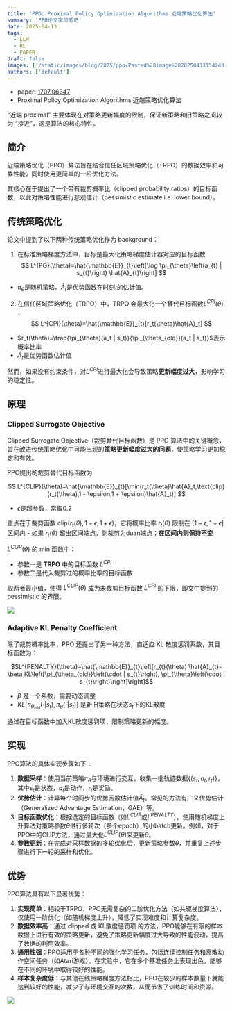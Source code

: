 ```yaml
---
title: 'PPO: Proximal Policy Optimization Algorithms 近端策略优化算法'
summary: 'PPO论文学习笔记'
date: 2025-04-13
tags:
  - LLM
  - RL
  - PAPER
draft: false
images: ['/static/images/blog/2025/ppo/Pasted%20image%2020250413154243.png']
authors: ['default']
---
```


- paper: [1707.06347](https://arxiv.org/pdf/1707.06347)
- Proximal Policy Optimization Algorithms 近端策略优化算法

“近端 proximal” 主要体现在对策略更新幅度的限制，保证新策略和旧策略之间较为 “接近”，这是算法的核心特性。

## 简介

近端策略优化（PPO）算法旨在结合信任区域策略优化（TRPO）的数据效率和可靠性能，同时使用更简单的一阶优化方法。

其核心在于提出了一个带有裁剪概率比（clipped probability ratios）的目标函数，以此对策略性能进行悲观估计（pessimistic estimate i.e. lower bound）。

## 传统策略优化

论文中提到了以下两种传统策略优化作为 background：

1. 在标准策略梯度方法中，目标是最大化策略梯度估计器对应的目标函数
   $$
   L^{PG}(\theta)=\hat{\mathbb{E}}_{t}\left[\log \pi_{\theta}\left(a_{t} | s_{t}\right) \hat{A}_{t}\right]
   $$

- $\pi_{\theta}$是随机策略，$\hat{A}_{t}$是优势函数在时刻$t$的估计值。

2. 在信任区域策略优化（TRPO）中，TRPO 会最大化一个替代目标函数$L^{CPI}(\theta)$ ，
   $$
   L^{CPI}(\theta)=\hat{\mathbb{E}}_{t}[r_t(\theta)\hat{A}_t]
   $$

- $r_t(\theta)=\frac{\pi_{\theta}(a_t | s_t)}{\pi_{\theta_{old}}(a_t | s_t)}$表示概率比率
- $\hat{A}_t$是优势函数估计值

然而，如果没有约束条件，对$L^{CPI}$进行最大化会导致策略**更新幅度过大**，影响学习的稳定性。

## 原理

### Clipped Surrogate Objective

Clipped Surrogate Objective（裁剪替代目标函数）是 PPO 算法中的关键概念，旨在改进传统策略优化中可能出现的**策略更新幅度过大的问题**，使策略学习更加稳定和有效。

PPO提出的裁剪替代目标函数为

$$
L^{CLIP}(\theta)=\hat{\mathbb{E}}_{t}[\min(r_t(\theta)\hat{A}_t,\text{clip}(r_t(\theta),1 - \epsilon,1 + \epsilon)\hat{A}_t)]
$$

- $\epsilon$是超参数，常取$0.2$

重点在于裁剪函数 $\text{clip}(r_t(\theta),1 - \epsilon,1 + \epsilon)$，它将概率比率 $r_t(\theta)$ 限制在 $[1 - \epsilon,1 + \epsilon]$ 区间内 - 如果 $r_t(\theta)$ 超出区间端点，则裁剪为duan端点；**在区间内则保持不变**

$L^{CLIP}(\theta)$ 的 min 函数中：

- 参数一是 **TRPO** 中的目标函数 $L^{CPI}$
- 参数二是代入裁剪过的概率比率的目标函数

取两者最小值，使得 $L^{CLIP}(\theta)$ 成为未裁剪目标函数 $L^{CPI}$ 的下限，即文中提到的 pessimistic 的界限。

![](/static/images/blog/2025/ppo/Pasted%20image%2020250413152733.png)

### Adaptive KL Penalty Coefficient

除了裁剪概率比率，PPO 还提出了另一种方法，自适应 KL 散度惩罚系数，其目标函数为：

$$L^{PENALTY}(\theta)=\hat{\mathbb{E}}_{t}\left[r_{t}(\theta) \hat{A}_{t}-\beta KL\left[\pi_{\theta_{old}}\left(\cdot | s_{t}\right), \pi_{\theta}\left(\cdot | s_{t}\right)\right]\right]$$

- $\beta$ 是一个系数，需要动态调整
- $KL\left[\pi_{\theta_{old}}\left(\cdot | s_{t}\right), \pi_{\theta}\left(\cdot | s_{t}\right)\right]$ 是新旧策略在状态$s_t$下的KL散度

通过在目标函数中加入KL散度惩罚项，限制策略更新的幅度。

## 实现

PPO算法的具体实现步骤如下：

1. **数据采样**：使用当前策略$\pi_{\theta}$与环境进行交互，收集一批轨迹数据$\{(s_t, a_t, r_t)\}$，其中$s_t$是状态，$a_t$是动作，$r_t$是奖励。
2. **优势估计**：计算每个时间步的优势函数估计值$\hat{A}_{t}$。常见的方法有广义优势估计（Generalized Advantage Estimation，GAE）等。
3. **目标函数优化**：根据选定的目标函数（如$L^{CLIP}$或$L^{PENALTY}$），使用随机梯度上升算法对策略参数$\theta$进行多轮次（多个epoch）的小batch更新。例如，对于PPO中的CLIP方法，通过最大化$L^{CLIP}(\theta)$来更新$\theta$。
4. **参数更新**：在完成对采样数据的多轮优化后，更新策略参数$\theta$，并重复上述步骤进行下一轮的采样和优化。

## 优势

PPO算法具有以下显著优势：

1. **实现简单**：相较于TRPO，PPO无需复杂的二阶优化方法（如共轭梯度算法），仅使用一阶优化（如随机梯度上升），降低了实现难度和计算复杂度。
2. **数据效率高**：通过 clipped 或 KL散度惩罚项 的方法，PPO能够在有限的样本数据上进行有效的策略更新，避免了策略更新幅度过大导致的性能波动，提高了数据的利用效率。
3. **通用性强**：PPO适用于各种不同的强化学习任务，包括连续控制任务和离散动作空间任务（如Atari游戏）。在实验中，它在多个基准任务上表现出色，能够在不同的环境中取得较好的性能。
4. **样本复杂度低**：与其他在线策略梯度方法相比，PPO在较少的样本数量下就能达到较好的性能，减少了与环境交互的次数，从而节省了训练时间和资源。

![](/static/images/blog/2025/ppo/Pasted%20image%2020250413154243.png)
